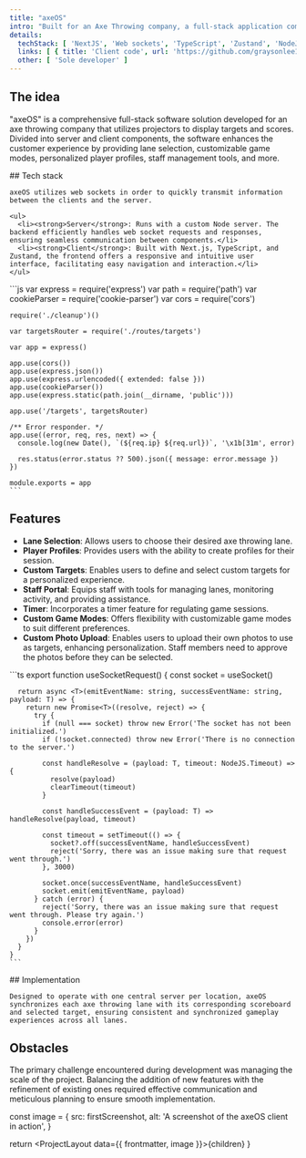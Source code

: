 ```yaml
---
title: "axeOS"
intro: "Built for an Axe Throwing company, a full-stack application composed of a Next.js front-end and a custom Node back-end."
details: 
  techStack: [ 'NextJS', 'Web sockets', 'TypeScript', 'Zustand', 'NodeJS' ]
  links: [ { title: 'Client code', url: 'https://github.com/graysonlee123/axeos-client' }, { title: 'Server code', url: 'https://github.com/graysonlee123/axeos-server' } ]
  other: [ 'Sole developer' ]
---
```




## The idea

<p style={{ maxWidth: '78ch' }}>"axeOS" is a comprehensive full-stack software solution developed for an axe throwing company that utilizes projectors to display targets and scores. Divided into server and client components, the software enhances the customer experience by providing lane selection, customizable game modes, personalized player profiles, staff management tools, and more.</p>

<Columns>
  <Text>
    ## Tech stack

    axeOS utilizes web sockets in order to quickly transmit information between the clients and the server. 

    <ul>
      <li><strong>Server</strong>: Runs with a custom Node server. The backend efficiently handles web socket requests and responses, ensuring seamless communication between components.</li>
      <li><strong>Client</strong>: Built with Next.js, TypeScript, and Zustand, the frontend offers a responsive and intuitive user interface, facilitating easy navigation and interaction.</li>
    </ul>
  </Text>
  <Text>
    ```js
    var express = require('express')
    var path = require('path')
    var cookieParser = require('cookie-parser')
    var cors = require('cors')

    require('./cleanup')()

    var targetsRouter = require('./routes/targets')

    var app = express()

    app.use(cors())
    app.use(express.json())
    app.use(express.urlencoded({ extended: false }))
    app.use(cookieParser())
    app.use(express.static(path.join(__dirname, 'public')))

    app.use('/targets', targetsRouter)

    /** Error responder. */
    app.use((error, req, res, next) => {
      console.log(new Date(), `(${req.ip} ${req.url})`, '\x1b[31m', error)

      res.status(error.status ?? 500).json({ message: error.message })
    })

    module.exports = app
    ```
  </Text>
</Columns>

## Features

<ul style={{ maxWidth: '92ch' }}>
  <li><strong>Lane Selection</strong>: Allows users to choose their desired axe throwing lane.</li>
  <li><strong>Player Profiles</strong>: Provides users with the ability to create profiles for their session.</li>
  <li><strong>Custom Targets</strong>: Enables users to define and select custom targets for a personalized experience.</li>
  <li><strong>Staff Portal</strong>: Equips staff with tools for managing lanes, monitoring activity, and providing assistance.</li>
  <li><strong>Timer</strong>: Incorporates a timer feature for regulating game sessions.</li>
  <li><strong>Custom Game Modes</strong>: Offers flexibility with customizable game modes to suit different preferences.</li>
  <li><strong>Custom Photo Upload</strong>: Enables users to upload their own photos to use as targets, enhancing personalization. Staff members need to approve the photos before they can be selected.</li>
</ul>

<Columns>
  <Text>
    ```ts
    export function useSocketRequest() {
      const socket = useSocket()

      return async <T>(emitEventName: string, successEventName: string, payload: T) => {
        return new Promise<T>((resolve, reject) => {
          try {
            if (null === socket) throw new Error('The socket has not been initialized.')
            if (!socket.connected) throw new Error('There is no connection to the server.')

            const handleResolve = (payload: T, timeout: NodeJS.Timeout) => {
              resolve(payload)
              clearTimeout(timeout)
            }

            const handleSuccessEvent = (payload: T) => handleResolve(payload, timeout)

            const timeout = setTimeout(() => {
              socket?.off(successEventName, handleSuccessEvent)
              reject('Sorry, there was an issue making sure that request went through.')
            }, 3000)

            socket.once(successEventName, handleSuccessEvent)
            socket.emit(emitEventName, payload)
          } catch (error) {
            reject('Sorry, there was an issue making sure that request went through. Please try again.')
            console.error(error)
          }
        })
      }
    }
    ```
  </Text>
  <Text>
    ## Implementation

    Designed to operate with one central server per location, axeOS synchronizes each axe throwing lane with its corresponding scoreboard and selected target, ensuring consistent and synchronized gameplay experiences across all lanes.
  </Text>
</Columns>


## Obstacles

<p style={{ maxWidth: '74ch' }}>The primary challenge encountered during development was managing the scale of the project. Balancing the addition of new features with the refinement of existing ones required effective communication and meticulous planning to ensure smooth implementation.</p>

  const image = {
    src: firstScreenshot,
    alt: 'A screenshot of the axeOS client in action',
  }

  return <ProjectLayout data={{ frontmatter, image }}>{children}</ProjectLayout>
}
